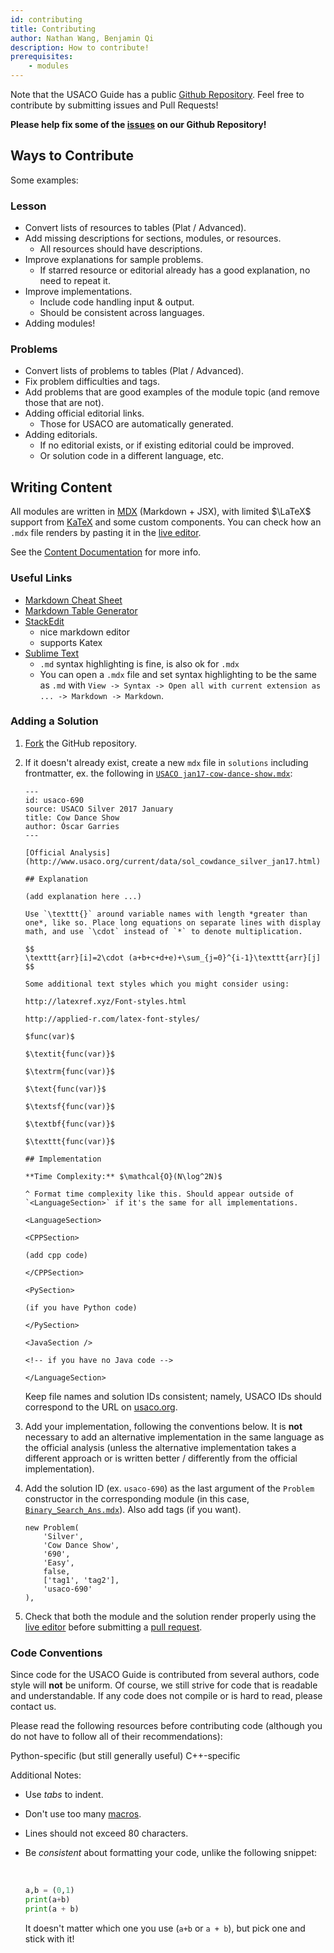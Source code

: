 ```yaml
---
id: contributing
title: Contributing
author: Nathan Wang, Benjamin Qi
description: How to contribute!
prerequisites:
	- modules
---
```


Note that the USACO Guide has a public [Github Repository](https://github.com/cpinitiative/usaco-guide). Feel free to contribute by submitting issues and Pull Requests!

**Please help fix some of the [issues](https://github.com/cpinitiative/usaco-guide/issues) on our Github Repository!**

<!--
If you're interested in joining the team, please fill out this [Google form](https://docs.google.com/forms/d/e/1FAIpQLSew7yq-8osY-IAxHRXX0_g-C747t7778aDuz-Crz6f77AuABA/viewform?usp=sf_link). -->

<!-- Please use the "Contact Us" form to get started and mention **what specifically you intend to contribute**.  -->

## Ways to Contribute

Some examples:

### Lesson

- Convert lists of resources to tables (Plat / Advanced).
- Add missing descriptions for sections, modules, or resources.
	- All resources should have descriptions.
- Improve explanations for sample problems.
	- If starred resource or editorial already has a good explanation, no need to repeat it.
- Improve implementations.
	- Include code handling input & output.
	- Should be consistent across languages.
- Adding modules!

### Problems

- Convert lists of problems to tables (Plat / Advanced).
- Fix problem difficulties and tags.
- Add problems that are good examples of the module topic (and remove those that are not).
- Adding official editorial links.
	- Those for USACO are automatically generated.
- Adding editorials.
	- If no editorial exists, or if existing editorial could be improved.
	- Or solution code in a different language, etc.

<!-- - Don't link CF if it's already included in "Contest Materials." -->

## Writing Content

All modules are written in [MDX](https://mdxjs.com/) (Markdown + JSX), with limited $\LaTeX$ support from [KaTeX](https://katex.org/) and some custom components. You can check how an `.mdx` file renders by pasting it in the [live editor](/liveupdate).

See the [Content Documentation](https://github.com/cpinitiative/usaco-guide/blob/master/docs/Content%20Documentation.md) for more info.

### Useful Links

- [Markdown Cheat Sheet](https://www.markdownguide.org/cheat-sheet/)
- [Markdown Table Generator](https://www.tablesgenerator.com/markdown_tables)
- [StackEdit](https://stackedit.io/)
	- nice markdown editor
	- supports Katex
- [Sublime Text](https://www.sublimetext.com/)
	- `.md` syntax highlighting is fine, is also ok for `.mdx`
	- You can open a `.mdx` file and set syntax highlighting to be the same as `.md` with `View -> Syntax -> Open all with current extension as ... -> Markdown -> Markdown`.

### Adding a Solution

1. [Fork](https://docs.github.com/en/free-pro-team@latest/desktop/contributing-and-collaborating-using-github-desktop/cloning-and-forking-repositories-from-github-desktop) the GitHub repository.

2. If it doesn't already exist, create a new `mdx` file in `solutions` including frontmatter, ex. the following in [`USACO jan17-cow-dance-show.mdx`](https://github.com/cpinitiative/usaco-guide/blob/master/solutions/USACO%20jan17-cow-dance-show.mdx):

	```
	---
	id: usaco-690
	source: USACO Silver 2017 January
	title: Cow Dance Show
	author: Óscar Garries
	---

	[Official Analysis](http://www.usaco.org/current/data/sol_cowdance_silver_jan17.html)

	## Explanation

	(add explanation here ...)

	Use `\texttt{}` around variable names with length *greater than one*, like so. Place long equations on separate lines with display math, and use `\cdot` instead of `*` to denote multiplication.

	$$
	\texttt{arr}[i]=2\cdot (a+b+c+d+e)+\sum_{j=0}^{i-1}\texttt{arr}[j]
	$$

	Some additional text styles which you might consider using:

	http://latexref.xyz/Font-styles.html

	http://applied-r.com/latex-font-styles/

	$func(var)$

	$\textit{func(var)}$

	$\textrm{func(var)}$

	$\text{func(var)}$

	$\textsf{func(var)}$

	$\textbf{func(var)}$

	$\texttt{func(var)}$

	## Implementation
	
	**Time Complexity:** $\mathcal{O}(N\log^2N)$

	^ Format time complexity like this. Should appear outside of `<LanguageSection>` if it's the same for all implementations.

	<LanguageSection>

	<CPPSection>

	(add cpp code)
	
	</CPPSection>

	<PySection>

	(if you have Python code)

	</PySection>

	<JavaSection />

	<!-- if you have no Java code -->

	</LanguageSection>
	```

	Keep file names and solution IDs consistent; namely, USACO IDs should correspond to the URL on [usaco.org](http://www.usaco.org/index.php?page=viewproblem2&cpid=690).

3. Add your implementation, following the conventions below. It is **not** necessary to add an alternative implementation in the same language as the official analysis (unless the alternative implementation takes a different approach or is written better / differently from the official implementation).

4. Add the solution ID (ex. `usaco-690`) as the last argument of the `Problem` constructor in the corresponding module (in this case, [`Binary_Search_Ans.mdx`](https://github.com/cpinitiative/usaco-guide/blob/master/content/3_Silver/Binary_Search_Ans.mdx)). Also add tags (if you want).

	```
	new Problem(
		'Silver',
		'Cow Dance Show',
		'690',
		'Easy',
		false,
		['tag1', 'tag2'],
		'usaco-690'
	),
	```


5. Check that both the module and the solution render properly using the [live editor](/liveupdate/) before submitting a [pull request](https://docs.github.com/en/free-pro-team@latest/github/collaborating-with-issues-and-pull-requests/about-pull-requests).

### Code Conventions

Since code for the USACO Guide is contributed from several authors, code style will **not** be uniform. Of course, we still strive for code that is readable and understandable. If any code does not compile or is hard to read, please contact us.

Please read the following resources before contributing code (although you do not have to follow all of their recommendations):

<Resources>
	<Resource
		source="MIT"
		title="Course Notes: Style"
		url="https://py.mit.edu/fall20/notes/style"
		starred
	>
		Python-specific (but still generally useful)
	</Resource>
	<Resource
		source="CF"
		title="Swift - Competitive C++ Manifesto"
		url="64218"
		starred
	>
		C++-specific
	</Resource>
</Resources>

Additional Notes:

- Use _tabs_ to indent.
- Don't use too many [macros](/general/generic?lang=cpp#macros).
- Lines should not exceed 80 characters.
- Be *consistent* about formatting your code, unlike the following snippet:

  <br />

  ```py
  a,b = (0,1)
  print(a+b)
  print(a + b)
  ```

  It doesn't matter which one you use (`a+b` or `a + b`), but pick one and stick with it!